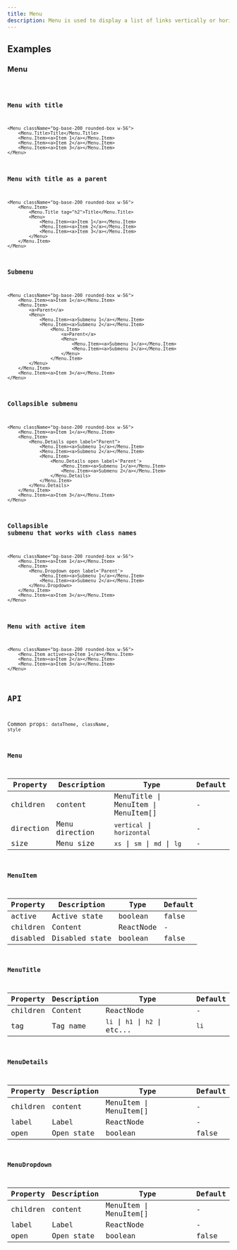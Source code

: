 ```yaml
---
title: Menu
description: Menu is used to display a list of links vertically or horizontally.
---
```


## Examples

### Menu
<code src="./demo/basic.tsx" />

### Menu with title
```tsx live
<Menu className="bg-base-200 rounded-box w-56">
    <Menu.Title>Title</Menu.Title>
    <Menu.Item><a>Item 1</a></Menu.Item>
    <Menu.Item><a>Item 2</a></Menu.Item>
    <Menu.Item><a>Item 3</a></Menu.Item>
</Menu>
```

### Menu with title as a parent
```tsx live
<Menu className="bg-base-200 rounded-box w-56">
    <Menu.Item>
        <Menu.Title tag="h2">Title</Menu.Title>
        <Menu>
            <Menu.Item><a>Item 1</a></Menu.Item>
            <Menu.Item><a>Item 2</a></Menu.Item>
            <Menu.Item><a>Item 3</a></Menu.Item>
        </Menu>
    </Menu.Item>
</Menu>
```

### Submenu
```tsx live
<Menu className="bg-base-200 rounded-box w-56">
    <Menu.Item><a>Item 1</a></Menu.Item>
    <Menu.Item>
        <a>Parent</a>
        <Menu>
            <Menu.Item><a>Submenu 1</a></Menu.Item>
            <Menu.Item><a>Submenu 2</a></Menu.Item>
                <Menu.Item>
                    <a>Parent</a>
                    <Menu>
                        <Menu.Item><a>Submenu 1</a></Menu.Item>
                        <Menu.Item><a>Submenu 2</a></Menu.Item>
                    </Menu>
                </Menu.Item>
        </Menu>
    </Menu.Item>
    <Menu.Item><a>Item 3</a></Menu.Item>
</Menu>
```
### Collapsible submenu
```tsx live
<Menu className="bg-base-200 rounded-box w-56">
    <Menu.Item><a>Item 1</a></Menu.Item>
    <Menu.Item>
        <Menu.Details open label="Parent">
            <Menu.Item><a>Submenu 1</a></Menu.Item>
            <Menu.Item><a>Submenu 2</a></Menu.Item>
            <Menu.Item>
                <Menu.Details open label='Parent'>
                    <Menu.Item><a>Submenu 1</a></Menu.Item>
                    <Menu.Item><a>Submenu 2</a></Menu.Item>
                </Menu.Details>
            </Menu.Item>
        </Menu.Details>
    </Menu.Item>
    <Menu.Item><a>Item 3</a></Menu.Item>
</Menu>
```

### Collapsible submenu that works with class names
```tsx live
<Menu className="bg-base-200 rounded-box w-56">
    <Menu.Item><a>Item 1</a></Menu.Item>
    <Menu.Item>
        <Menu.Dropdown open label='Parent'>
            <Menu.Item><a>Submenu 1</a></Menu.Item>
            <Menu.Item><a>Submenu 2</a></Menu.Item>
        </Menu.Dropdown>
    </Menu.Item>
    <Menu.Item><a>Item 3</a></Menu.Item>
</Menu>
```

### Menu with active item
```tsx live
<Menu className="bg-base-200 rounded-box w-56">
    <Menu.Item active><a>Item 1</a></Menu.Item>
    <Menu.Item><a>Item 2</a></Menu.Item>
    <Menu.Item><a>Item 3</a></Menu.Item>
</Menu>
```

## API

Common props: `dataTheme`, `className`, `style`

### Menu

| Property | Description | Type | Default |
| --- | --- | --- | --- |
| children | content | MenuTitle \| MenuItem \| MenuItem[] | - |
| direction | Menu direction | `vertical` \| `horizontal` | - |
| size | Menu size | `xs` \| `sm` \| `md` \| `lg` | - |

### MenuItem

| Property | Description | Type | Default |
| --- | --- | --- | --- |
| active | Active state | boolean | false |
| children | Content | ReactNode | - |
| disabled | Disabled state | boolean | false |

### MenuTitle

| Property | Description | Type | Default |
| --- | --- | --- | --- |
| children | Content | ReactNode | - |
| tag | Tag name | `li` \| `h1` \| `h2` \| etc... | `li` |

### MenuDetails

| Property | Description | Type | Default |
| --- | --- | --- | --- |
| children | content | MenuItem \| MenuItem[] | - |
| label | Label | ReactNode | - |
| open | Open state | boolean | false |

### MenuDropdown

| Property | Description | Type | Default |
| --- | --- | --- | --- |
| children | content | MenuItem \| MenuItem[] | - |
| label | Label | ReactNode | - |
| open | Open state | boolean | false |